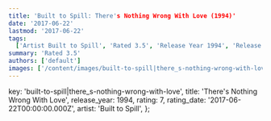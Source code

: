 ```yaml
---
title: 'Built to Spill: There's Nothing Wrong With Love (1994)'
date: '2017-06-22'
lastmod: '2017-06-22'
tags:
  ['Artist Built to Spill', 'Rated 3.5', 'Release Year 1994', 'Release Decade 1990']
summary: 'Rated 3.5'
authors: ['default']
images: ['/content/images/built-to-spill|there_s-nothing-wrong-with-love.jpg']
---
```


  key: 'built-to-spill|there_s-nothing-wrong-with-love',
  title: 'There's Nothing Wrong With Love',
  release_year: 1994,
  rating: 7,
  rating_date: '2017-06-22T00:00:00.000Z',
  artist: 'Built to Spill',
};

<MusicRating data={data} />
